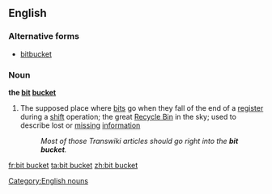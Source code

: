 ==English==
{{wikipedia}}

===Alternative forms===
* [[bitbucket]]

===Noun===
'''the [[bit]] [[bucket]]'''

# {{informal|computing|singulare tantum}} The supposed place where [[bit]]s go when they fall of the end of a [[register]] during a [[shift]] operation; the great [[recycle bin|Recycle Bin]] in the sky; used to describe lost or [[missing]] [[information]]
#: ''Most of those Transwiki articles should go right into the '''bit bucket'''.''

[[Category:English nouns]]

[[fr:bit bucket]]
[[ta:bit bucket]]
[[zh:bit bucket]]
